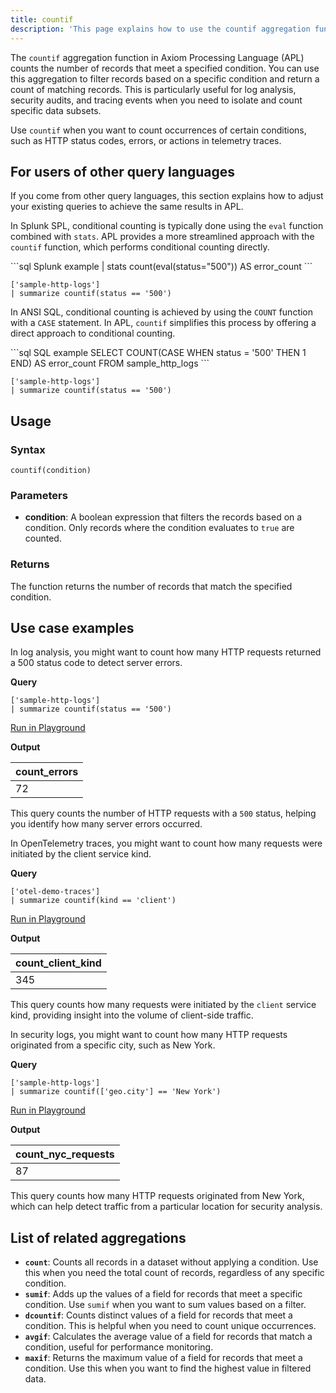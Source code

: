 ```yaml
---
title: countif
description: 'This page explains how to use the countif aggregation function in APL.'
---
```


The `countif` aggregation function in Axiom Processing Language (APL) counts the number of records that meet a specified condition. You can use this aggregation to filter records based on a specific condition and return a count of matching records. This is particularly useful for log analysis, security audits, and tracing events when you need to isolate and count specific data subsets.

Use `countif` when you want to count occurrences of certain conditions, such as HTTP status codes, errors, or actions in telemetry traces.

## For users of other query languages

If you come from other query languages, this section explains how to adjust your existing queries to achieve the same results in APL.

<AccordionGroup>
<Accordion title="Splunk SPL users">

In Splunk SPL, conditional counting is typically done using the `eval` function combined with `stats`. APL provides a more streamlined approach with the `countif` function, which performs conditional counting directly.

<CodeGroup>
```sql Splunk example
| stats count(eval(status="500")) AS error_count
```

```kusto APL equivalent
['sample-http-logs']
| summarize countif(status == '500')
```
</CodeGroup>

</Accordion>

<Accordion title="ANSI SQL users">

In ANSI SQL, conditional counting is achieved by using the `COUNT` function with a `CASE` statement. In APL, `countif` simplifies this process by offering a direct approach to conditional counting.

<CodeGroup>
```sql SQL example
SELECT COUNT(CASE WHEN status = '500' THEN 1 END) AS error_count
FROM sample_http_logs
```

```kusto APL equivalent
['sample-http-logs']
| summarize countif(status == '500')
```
</CodeGroup>

</Accordion>
</AccordionGroup>

## Usage

### Syntax

```kusto
countif(condition)
```

### Parameters

- **condition**: A boolean expression that filters the records based on a condition. Only records where the condition evaluates to `true` are counted.

### Returns

The function returns the number of records that match the specified condition.

## Use case examples

<Tabs>

<Tab title="Log analysis">

In log analysis, you might want to count how many HTTP requests returned a 500 status code to detect server errors.

**Query**

```kusto
['sample-http-logs']
| summarize countif(status == '500')
```

[Run in Playground](https://play.axiom.co/axiom-play-qf1k/explorer?initForm=%7B%22apl%22%3A%22%5B'sample-http-logs'%5D%20%7C%20summarize%20countif(status%20%3D%3D%20'500')%22%7D)

**Output**

| count_errors |
|--------------|
| 72           |

This query counts the number of HTTP requests with a `500` status, helping you identify how many server errors occurred.

</Tab>

<Tab title="OpenTelemetry traces">

In OpenTelemetry traces, you might want to count how many requests were initiated by the client service kind.

**Query**

```kusto
['otel-demo-traces']
| summarize countif(kind == 'client')
```

[Run in Playground](https://play.axiom.co/axiom-play-qf1k/explorer?initForm=%7B%22apl%22%3A%22%5B'otel-demo-traces'%5D%20%7C%20summarize%20countif(kind%20%3D%3D%20'client')%22%7D)

**Output**

| count_client_kind |
|-------------------|
| 345               |

This query counts how many requests were initiated by the `client` service kind, providing insight into the volume of client-side traffic.

</Tab>

<Tab title="Security logs">

In security logs, you might want to count how many HTTP requests originated from a specific city, such as New York.

**Query**

```kusto
['sample-http-logs']
| summarize countif(['geo.city'] == 'New York')
```

[Run in Playground](https://play.axiom.co/axiom-play-qf1k/explorer?initForm=%7B%22apl%22%3A%22%5B'sample-http-logs'%5D%20%7C%20summarize%20countif(%5B'geo.city'%5D%20%3D%3D%20'New%20York')%22%7D)

**Output**

| count_nyc_requests |
|--------------------|
| 87                 |

This query counts how many HTTP requests originated from New York, which can help detect traffic from a particular location for security analysis.

</Tab>

</Tabs>

## List of related aggregations

- **`count`**: Counts all records in a dataset without applying a condition. Use this when you need the total count of records, regardless of any specific condition.
- **`sumif`**: Adds up the values of a field for records that meet a specific condition. Use `sumif` when you want to sum values based on a filter.
- **`dcountif`**: Counts distinct values of a field for records that meet a condition. This is helpful when you need to count unique occurrences.
- **`avgif`**: Calculates the average value of a field for records that match a condition, useful for performance monitoring.
- **`maxif`**: Returns the maximum value of a field for records that meet a condition. Use this when you want to find the highest value in filtered data.